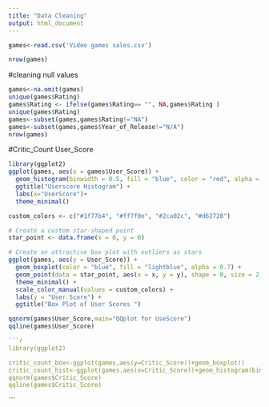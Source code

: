 ```yaml
---
title: "Data Cleaning"
output: html_document
---
```


```r
games<-read.csv('Video games sales.csv')

nrow(games)
```
#cleaning null values

```r
games<-na.omit(games)
unique(games$Rating)
games$Rating <- ifelse(games$Rating== "", NA,games$Rating )
unique(games$Rating)
games<-subset(games,games$Rating!="NA")
games<-subset(games,games$Year_of_Release!="N/A")
nrow(games)
```

#Critic_Count	User_Score 

```r
library(ggplot2)
ggplot(games, aes(x = games$User_Score)) +
  geom_histogram(binwidth = 0.5, fill = "blue", color = "red", alpha = 0.7) +
  ggtitle("Userscore Histogram") +
  labs(x="UserScore")+
  theme_minimal()

custom_colors <- c("#1f77b4", "#ff7f0e", "#2ca02c", "#d62728")

# Create a custom star-shaped point
star_point <- data.frame(x = 0, y = 0)

# Create an attractive box plot with outliers as stars
ggplot(games, aes(y = User_Score)) +
  geom_boxplot(color = "blue", fill = "lightblue", alpha = 0.7) +
  geom_point(data = star_point, aes(x = x, y = y), shape = 8, size = 2, color = custom_colors[2]) +
  theme_minimal() +
  scale_color_manual(values = custom_colors) +
  labs(y = "User Score") +
  ggtitle("Box Plot of User Scores ")

qqnorm(games$User_Score,main="QQplot for UseScore")
qqline(games$User_Score)

```

```r
```r
library(ggplot2)

critic_count_box<-ggplot(games,aes(y=Critic_Score))+geom_boxplot()
critic_count_hist<-ggplot(games,aes(x=Critic_Score))+geom_histogram(binwidth =5 ,fill='red',color='black')
qqnorm(games$Critic_Score)
qqline(games$Critic_Score)
```
```